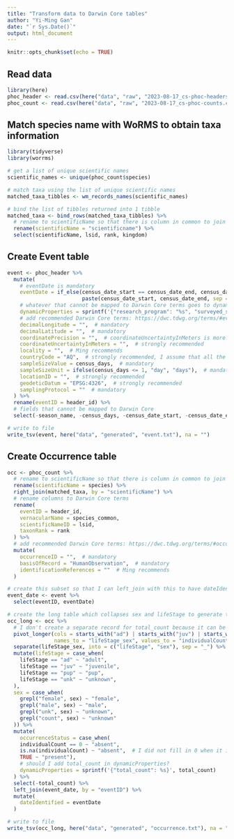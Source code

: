 ```yaml
---
title: "Transform data to Darwin Core tables"
author: "Yi-Ming Gan"
date: "`r Sys.Date()`"
output: html_document
---
```


```r
knitr::opts_chunk$set(echo = TRUE)
```

## Read data

```r
library(here)
phoc_header <- read.csv(here("data", "raw", "2023-08-17_cs-phoc-headers.csv"))
phoc_count <- read.csv(here("data", "raw", "2023-08-17_cs-phoc-counts.csv"), header = TRUE)
```

## Match species name with WoRMS to obtain taxa information

```r
library(tidyverse)
library(worrms)

# get a list of unique scientific names
scientific_names <- unique(phoc_count$species)

# match taxa using the list of unique scientific names
matched_taxa_tibbles <- wm_records_names(scientific_names)

# bind the list of tibbles returned into 1 tibble
matched_taxa <- bind_rows(matched_taxa_tibbles) %>% 
  # rename to scientificName so that there is column in common to join table
  rename(scientificName = "scientificname") %>%
  select(scientificName, lsid, rank, kingdom)
```

## Create Event table

```r

event <- phoc_header %>%
  mutate(
    # eventDate is mandatory
    eventDate = if_else(census_date_start == census_date_end, census_date_start, 
                        paste(census_date_start, census_date_end, sep = "/")),  
    # whatever that cannot be mapped to Darwin Core terms goes to dynamicProperties
    dynamicProperties = sprintf('{"research_program": "%s", "surveyed_san_telmo": %s}', research_program, ifelse(surveyed_san_telmo, "true", "false")),
    # add recommended Darwin Core terms: https://dwc.tdwg.org/terms/#event
    decimalLongitude = "",  # mandatory
    decimalLatitude = "",  # mandatory
    coordinatePrecision = "",  # coordinateUncertaintyInMeters is more important, you can skip this if you don't have it
    coordinateUncertaintyInMeters = "",  # strongly recommended
    locality = "",  # Ming recommends
    countryCode = "AQ",  # strongly recommended, I assume that all the records are below 60 S?
    sampleSizeValue = census_days,  # mandatory
    sampleSizeUnit = ifelse(census_days <= 1, "day", "days"),  # mandatory
    locationID = "",  # strongly recommended
    geodeticDatum = "EPSG:4326",  # strongly recommended
    samplingProtocol = ""  # mandatory
  ) %>%
  rename(eventID = header_id) %>%
  # fields that cannot be mapped to Darwin Core
  select(-season_name, -census_days, -census_date_start, -census_date_end, -surveyed_san_telmo, -research_program)  

# write to file
write_tsv(event, here("data", "generated", "event.txt"), na = "")

```


## Create Occurrence table

```r
occ <- phoc_count %>% 
  # rename to scientificName so that there is column in common to join with matched_taxa
  rename(scientificName = species) %>% 
  right_join(matched_taxa, by = "scientificName") %>%
  # rename columns to Darwin Core terms
  rename(
    eventID = header_id,
    vernacularName = species_common,
    scientificNameID = lsid,
    taxonRank = rank
  ) %>%
  # add recommended Darwin Core terms: https://dwc.tdwg.org/terms/#occurrence
  mutate(
    occurrenceID = "",  # mandatory
    basisOfRecord = "HumanObservation",  # mandatory
    identificationReferences = ""  # Ming recommends
  )

# create this subset so that I can left_join with this to have dateIdentified == eventDate without having to remove other fields from Event table
event_date <- event %>% 
  select(eventID, eventDate)

# create the long table which collapses sex and lifeStage to generate the Occurrence table for Darwin Core Archive: https://rs.gbif.org/core/dwc_occurrence_2022-02-02.xml 
occ_long <- occ %>%
  # I don't create a separate record for total_count because it can be derived by summing up the taxon of all sexes and life stages from a specific event and I am worried that user will add that count together with the rest, doubling the count. 
  pivot_longer(cols = starts_with("ad") | starts_with("juv") | starts_with("pup") | starts_with("unk"),
               names_to = "lifeStage_sex", values_to = "individualCount") %>%
  separate(lifeStage_sex, into = c("lifeStage", "sex"), sep = "_") %>%
  mutate(lifeStage = case_when(
    lifeStage == "ad" ~ "adult",
    lifeStage == "juv" ~ "juvenile",
    lifeStage == "pup" ~ "pup",
    lifeStage == "unk" ~ "unknown",
  ),
  sex = case_when(
    grepl("female", sex) ~ "female",
    grepl("male", sex) ~ "male",
    grepl("unk", sex) ~ "unknown",
    grepl("count", sex) ~ "unknown"
  )) %>%
  mutate(
    occurrenceStatus = case_when(
    individualCount == 0 ~ "absent",
    is.na(individualCount) ~ "absent",  # I did not fill in 0 when it is empty to preserve
    TRUE ~ "present"),
    # should I add total_count in dynamicProperties?
    dynamicProperties = sprintf('{"total_count": %s}', total_count)
  ) %>%
  select(-total_count) %>%
  left_join(event_date, by = "eventID") %>% 
  mutate(
    dateIdentified = eventDate
  )

# write to file
write_tsv(occ_long, here("data", "generated", "occurrence.txt"), na = "")

```


